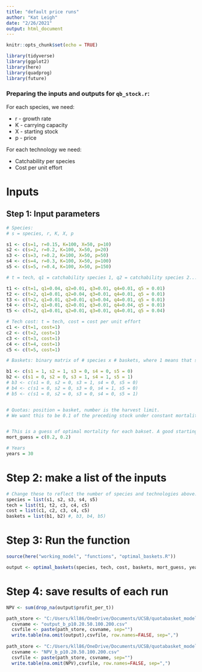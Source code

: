 ```yaml
---
title: "default price runs"
author: "Kat Leigh"
date: "2/26/2021"
output: html_document
---
```


```r
knitr::opts_chunk$set(echo = TRUE)

library(tidyverse)
library(ggplot2)
library(here)
library(quadprog)
library(future)
```

### Preparing the inputs and outputs for `qb_stock.r`:

For each species, we need:

* r - growth rate
* K - carrying capacity
* X - starting stock
* p - price

For each technology we need:

* Catchability per species
* Cost per unit effort

# Inputs

## Step 1: Input parameters
```r
# Species:
# s = species, r, K, X, p

s1 <- c(s=1, r=0.15, K=100, X=50, p=10) 
s2 <- c(s=2, r=0.2, K=100, X=50, p=20)
s3 <- c(s=3, r=0.2, K=100, X=50, p=50)
s4 <- c(s=4, r=0.3, K=100, X=50, p=100)
s5 <- c(s=5, r=0.4, K=100, X=50, p=150)

# t = tech, q1 = catchability species 1, q2 = catchability species 2...

t1 <- c(t=1, q1=0.04, q2=0.01, q3=0.01, q4=0.01, q5 = 0.01)
t2 <- c(t=2, q1=0.01, q2=0.04, q3=0.01, q4=0.01, q5 = 0.01)
t3 <- c(t=2, q1=0.01, q2=0.01, q3=0.04, q4=0.01, q5 = 0.01)
t4 <- c(t=2, q1=0.01, q2=0.01, q3=0.01, q4=0.04, q5 = 0.01)
t5 <- c(t=2, q1=0.01, q2=0.01, q3=0.01, q4=0.01, q5 = 0.04)

# Tech cost: t = tech, cost = cost per unit effort
c1 <- c(t=1, cost=1)
c2 <- c(t=2, cost=1)
c3 <- c(t=3, cost=1)
c4 <- c(t=4, cost=1)
c5 <- c(t=5, cost=1)

# Baskets: binary matrix of # species x # baskets, where 1 means that species is in that basket

b1 <- c(s1 = 1, s2 = 1, s3 = 0, s4 = 0, s5 = 0)
b2 <- c(s1 = 0, s2 = 0, s3 = 1, s4 = 1, s5 = 1)
# b3 <- c(s1 = 0, s2 = 0, s3 = 1, s4 = 0, s5 = 0)
# b4 <- c(s1 = 0, s2 = 0, s3 = 0, s4 = 1, s5 = 0)
# b5 <- c(s1 = 0, s2 = 0, s3 = 0, s4 = 0, s5 = 1)


# Quotas: position = basket, number is the harvest limit.
# We want this to be 0.1 of the preceding stock under constant mortality, so this will have to change to just input constant m.


# This is a guess of optimal mortality for each bakset. A good starting point is r/2.
mort_guess = c(0.2, 0.2)

# Years
years = 30
```

# Step 2: make a list of the inputs
```r
# Change these to reflect the number of species and technologies above:
species = list(s1, s2, s3, s4, s5)
tech = list(t1, t2, c3, c4, c5)
cost = list(c1, c2, c3, c4, c5)
baskets = list(b1, b2) #, b3, b4, b5)
```

# Step 3: Run the function

```r
source(here("working_model", "functions", "optimal_baskets.R"))

output <- optimal_baskets(species, tech, cost, baskets, mort_guess, years)
```

# Step 4: save results of each run

```r

NPV <- sum(drop_na(output$profit_per_t))

path_store <- "C:/Users/kll86/OneDrive/Documents/UCSB/quotabasket_model/working_model/price and cost explore"
  csvname <- "output_b_p10.20.50.100.200.csv"
  csvfile <- paste(path_store, csvname, sep="")
  write.table(na.omit(output),csvfile, row.names=FALSE, sep=",")
  
path_store <- "C:/Users/kll86/OneDrive/Documents/UCSB/quotabasket_model/working_model/price and cost explore"
  csvname <- "NPV_b_p10.20.50.100.200.csv"
  csvfile <- paste(path_store, csvname, sep="")
  write.table(na.omit(NPV),csvfile, row.names=FALSE, sep=",")

```

